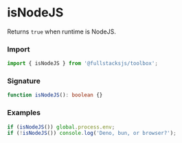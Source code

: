 # isNodeJS

Returns `true` when runtime is NodeJS.

### Import

```typescript copy
import { isNodeJS } from '@fullstacksjs/toolbox';
```

### Signature

```typescript copy
function isNodeJS(): boolean {}
```

### Examples

```typescript copy
if (isNodeJS()) global.process.env;
if (!isNodeJS()) console.log('Deno, bun, or browser?');
```
